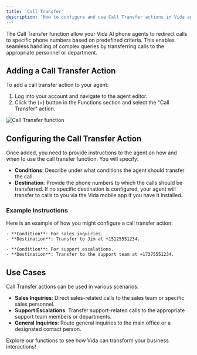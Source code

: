```yaml
---
title: 'Call Transfer'
description: 'How to configure and use Call Transfer actions in Vida agents.'
---
```


The Call Transfer function allow your Vida AI phone agents to redirect calls to specific phone numbers based on predefined criteria. This enables seamless handling of complex queries by transferring calls to the appropriate personnel or department.

## Adding a Call Transfer Action

To add a call transfer action to your agent:
1. Log into your account and navigate to the agent editor.
2. Click the (+) button in the Functions section and select the "Call Transfer" action.

![Call Transfer function](https://vidapublic.s3.us-east-2.amazonaws.com/vida-edit-agent-functions-transfer.png "Call Transfer function")

## Configuring the Call Transfer Action

Once added, you need to provide instructions to the agent on how and when to use the call transfer function. You will specify:
- **Conditions**: Describe under what conditions the agent should transfer the call.
- **Destination**: Provide the phone numbers to which the calls should be transferred. If no specific destination is configured, your agent will transfer to calls to you via the Vida mobile app if you have it installed.

### Example Instructions

Here is an example of how you might configure a call transfer action:

```plaintext
- **Condition**: For sales inquiries.
- **Destination**: Transfer to Jim at +15125551234.

- **Condition**: For support escalations.
- **Destination**: Transfer to the support team at +17375551234.
```

## Use Cases

Call Transfer actions can be used in various scenarios:
- **Sales Inquiries**: Direct sales-related calls to the sales team or specific sales personnel.
- **Support Escalations**: Transfer support-related calls to the appropriate support team members or departments.
- **General Inquiries**: Route general inquiries to the main office or a designated contact person.

Explore our functions to see how Vida can transform your business interactions!

